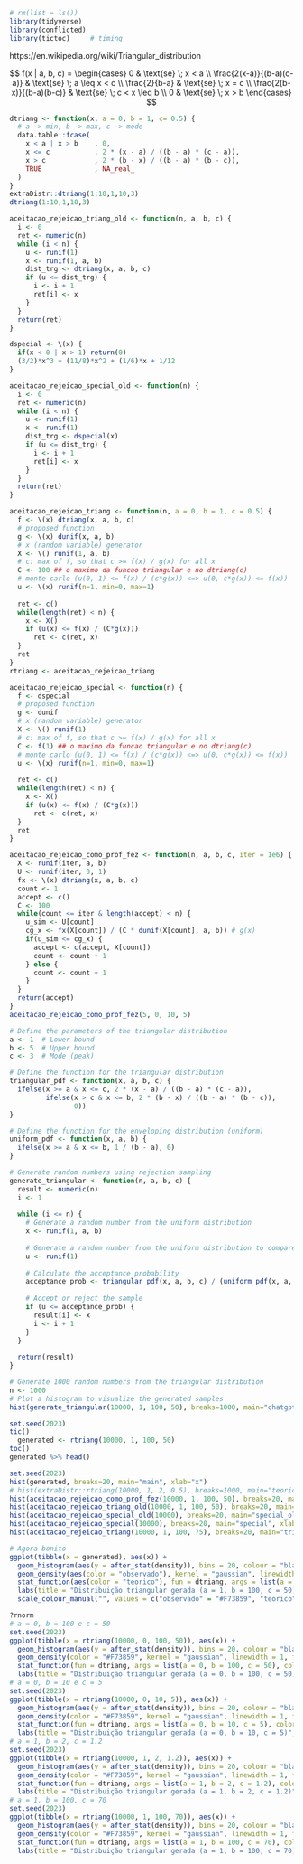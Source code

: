 ```r
# rm(list = ls())
library(tidyverse)
library(conflicted)
library(tictoc)     # timing
```


https://en.wikipedia.org/wiki/Triangular_distribution

$$
f(x | a, b, c) = 
\begin{cases}
  0                         & \text{se} \; x < a \\
  \frac{2(x-a)}{(b-a)(c-a)} & \text{se} \; a \leq x < c \\
  \frac{2}{b-a}             & \text{se} \; x = c \\
  \frac{2(b-x)}{(b-a)(b-c)} & \text{se} \; c < x \leq b \\
  0                         & \text{se} \; x > b
\end{cases}
$$

```r
dtriang <- function(x, a = 0, b = 1, c= 0.5) {
  # a -> min, b -> max, c -> mode
  data.table::fcase(
    x < a | x > b    , 0,
    x <= c           , 2 * (x - a) / ((b - a) * (c - a)),
    x > c            , 2 * (b - x) / ((b - a) * (b - c)),
    TRUE             , NA_real_
  )
}
extraDistr::dtriang(1:10,1,10,3)
dtriang(1:10,1,10,3)
```

```r
aceitacao_rejeicao_triang_old <- function(n, a, b, c) {
  i <- 0
  ret <- numeric(n)
  while (i < n) {
    u <- runif(1)
    x <- runif(1, a, b)
    dist_trg <- dtriang(x, a, b, c)
    if (u <= dist_trg) {
      i <- i + 1
      ret[i] <- x
    }
  }
  return(ret)
}

dspecial <- \(x) {
  if(x < 0 | x > 1) return(0)
  (3/2)*x^3 + (11/8)*x^2 + (1/6)*x + 1/12
}

aceitacao_rejeicao_special_old <- function(n) {
  i <- 0
  ret <- numeric(n)
  while (i < n) {
    u <- runif(1)
    x <- runif(1)
    dist_trg <- dspecial(x)
    if (u <= dist_trg) {
      i <- i + 1
      ret[i] <- x
    }
  }
  return(ret)
}

aceitacao_rejeicao_triang <- function(n, a = 0, b = 1, c = 0.5) {
  f <- \(x) dtriang(x, a, b, c)
  # proposed function
  g <- \(x) dunif(x, a, b)
  # x (random variable) generator 
  X <- \() runif(1, a, b)
  # c: max of f, so that c >= f(x) / g(x) for all x
  C <- 100 ## o maximo da funcao triangular e no dtriang(c)
  # monte carlo (u(0, 1) <= f(x) / (c*g(x)) <=> u(0, c*g(x)) <= f(x))
  u <- \(x) runif(n=1, min=0, max=1)
  
  ret <- c()
  while(length(ret) < n) {
    x <- X()
    if (u(x) <= f(x) / (C*g(x)))
      ret <- c(ret, x)
  }
  ret
}
rtriang <- aceitacao_rejeicao_triang

aceitacao_rejeicao_special <- function(n) {
  f <- dspecial
  # proposed function
  g <- dunif
  # x (random variable) generator 
  X <- \() runif(1)
  # c: max of f, so that c >= f(x) / g(x) for all x
  C <- f(1) ## o maximo da funcao triangular e no dtriang(c)
  # monte carlo (u(0, 1) <= f(x) / (c*g(x)) <=> u(0, c*g(x)) <= f(x))
  u <- \(x) runif(n=1, min=0, max=1)
  
  ret <- c()
  while(length(ret) < n) {
    x <- X()
    if (u(x) <= f(x) / (C*g(x)))
      ret <- c(ret, x)
  }
  ret
}

aceitacao_rejeicao_como_prof_fez <- function(n, a, b, c, iter = 1e6) {
  X <- runif(iter, a, b)
  U <- runif(iter, 0, 1)
  fx <- \(x) dtriang(x, a, b, c)
  count <- 1
  accept <- c()
  C <- 100
  while(count <= iter & length(accept) < n) {
    u_sim <- U[count]
    cg_x <- fx(X[count]) / (C * dunif(X[count], a, b)) # g(x)
    if(u_sim <= cg_x) {
      accept <- c(accept, X[count])
      count <- count + 1
    } else {
      count <- count + 1
    }
  }
  return(accept)
}
aceitacao_rejeicao_como_prof_fez(5, 0, 10, 5)
```


```r
# Define the parameters of the triangular distribution
a <- 1  # Lower bound
b <- 5  # Upper bound
c <- 3  # Mode (peak)

# Define the function for the triangular distribution
triangular_pdf <- function(x, a, b, c) {
  ifelse(x >= a & x <= c, 2 * (x - a) / ((b - a) * (c - a)),
         ifelse(x > c & x <= b, 2 * (b - x) / ((b - a) * (b - c)),
                0))
}

# Define the function for the enveloping distribution (uniform)
uniform_pdf <- function(x, a, b) {
  ifelse(x >= a & x <= b, 1 / (b - a), 0)
}

# Generate random numbers using rejection sampling
generate_triangular <- function(n, a, b, c) {
  result <- numeric(n)
  i <- 1
  
  while (i <= n) {
    # Generate a random number from the uniform distribution
    x <- runif(1, a, b)
    
    # Generate a random number from the uniform distribution to compare with acceptance probability
    u <- runif(1)
    
    # Calculate the acceptance probability
    acceptance_prob <- triangular_pdf(x, a, b, c) / (uniform_pdf(x, a, b))
    
    # Accept or reject the sample
    if (u <= acceptance_prob) {
      result[i] <- x
      i <- i + 1
    }
  }
  
  return(result)
}

# Generate 1000 random numbers from the triangular distribution
n <- 1000
# Plot a histogram to visualize the generated samples
hist(generate_triangular(10000, 1, 100, 50), breaks=1000, main="chatgpt", xlab="x")
```


```r
set.seed(2023)
tic()
  generated <- rtriang(10000, 1, 100, 50)
toc()
generated %>% head()
```

```r
set.seed(2023)
hist(generated, breaks=20, main="main", xlab="x")
# hist(extraDistr::rtriang(10000, 1, 2, 0.5), breaks=1000, main="teorico", xlab="x")
hist(aceitacao_rejeicao_como_prof_fez(10000, 1, 100, 50), breaks=20, main="prof", xlab="x")
hist(aceitacao_rejeicao_triang_old(10000, 1, 100, 50), breaks=20, main="triang_old", xlab="x")
hist(aceitacao_rejeicao_special_old(10000), breaks=20, main="special_old", xlab="x")
hist(aceitacao_rejeicao_special(10000), breaks=20, main="special", xlab="x")
hist(aceitacao_rejeicao_triang(10000, 1, 100, 75), breaks=20, main="triang", xlab="x")
```


```r
# Agora bonito
ggplot(tibble(x = generated), aes(x)) + 
  geom_histogram(aes(y = after_stat(density)), bins = 20, colour = "black", fill = "white") +
  geom_density(aes(color = "observado"), kernel = "gaussian", linewidth = 1, fill = "#F73859", alpha = 0.4) + 
  stat_function(aes(color = "teorico"), fun = dtriang, args = list(a = 1, b = 100, c = 50), linewidth = 1) +
  labs(title = "Distribuição triangular gerada (a = 1, b = 100, c = 50)", x = "x", y = "Densidade") +
  scale_colour_manual("", values = c("observado" = "#F73859", "teorico" = "#404B69"), guide = guide_legend())
```


```r
?rnorm
# a = 0, b = 100 e c = 50
set.seed(2023)
ggplot(tibble(x = rtriang(10000, 0, 100, 50)), aes(x)) + 
  geom_histogram(aes(y = after_stat(density)), bins = 20, colour = "black", fill = "white") +
  geom_density(color = "#F73859", kernel = "gaussian", linewidth = 1, fill = "#F73859", alpha = 0.25) + 
  stat_function(fun = dtriang, args = list(a = 0, b = 100, c = 50), color = "#404B69", linewidth = 1) +
  labs(title = "Distribuição triangular gerada (a = 0, b = 100, c = 50)", x = "x", y = "Densidade")
# a = 0, b = 10 e c = 5
set.seed(2023)
ggplot(tibble(x = rtriang(10000, 0, 10, 5)), aes(x)) + 
  geom_histogram(aes(y = after_stat(density)), bins = 20, colour = "black", fill = "white") +
  geom_density(color = "#F73859", kernel = "gaussian", linewidth = 1, fill = "#F73859", alpha = 0.25) + 
  stat_function(fun = dtriang, args = list(a = 0, b = 10, c = 5), color = "#404B69", linewidth = 1) +
  labs(title = "Distribuição triangular gerada (a = 0, b = 10, c = 5)", x = "x", y = "Densidade")
# a = 1, b = 2, c = 1.2
set.seed(2023)
ggplot(tibble(x = rtriang(10000, 1, 2, 1.2)), aes(x)) + 
  geom_histogram(aes(y = after_stat(density)), bins = 20, colour = "black", fill = "white") +
  geom_density(color = "#F73859", kernel = "gaussian", linewidth = 1, fill = "#F73859", alpha = 0.25) + 
  stat_function(fun = dtriang, args = list(a = 1, b = 2, c = 1.2), color = "#404B69", linewidth = 1) +
  labs(title = "Distribuição triangular gerada (a = 1, b = 2, c = 1.2)", x = "x", y = "Densidade")
# a = 1, b = 100, c = 70
set.seed(2023)
ggplot(tibble(x = rtriang(10000, 1, 100, 70)), aes(x)) + 
  geom_histogram(aes(y = after_stat(density)), bins = 20, colour = "black", fill = "white") +
  geom_density(color = "#F73859", kernel = "gaussian", linewidth = 1, fill = "#F73859", alpha = 0.25) + 
  stat_function(fun = dtriang, args = list(a = 1, b = 100, c = 70), color = "#404B69", linewidth = 1) +
  labs(title = "Distribuição triangular gerada (a = 1, b = 100, c = 70)", x = "x", y = "Densidade")

```

